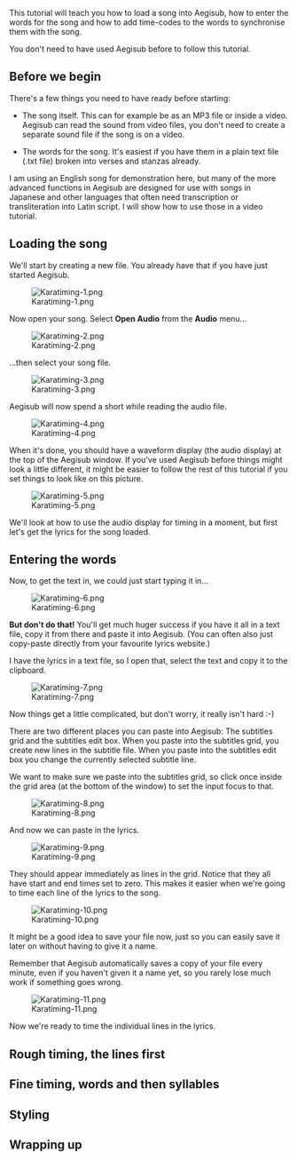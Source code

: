 This tutorial will teach you how to load a song into Aegisub, how to enter the words for the song and how to add time-codes to the words to synchronise them with the song.

You don't need to have used Aegisub before to follow this tutorial.

== Before we begin ==

There's a few things you need to have ready before starting:

* The song itself. This can for example be as an MP3 file or inside a video. Aegisub can read the sound from video files, you don't need to create a separate sound file if the song is on a video.

* The words for the song. It's easiest if you have them in a plain text file (.txt file) broken into verses and stanzas already.

I am using an English song for demonstration here, but many of the more advanced functions in Aegisub are designed for use with songs in Japanese and other languages that often need transcription or transliteration into Latin script. I will show how to use those in a video tutorial.

== Loading the song ==

We'll start by creating a new file. You already have that if you have just started Aegisub.

[[Image:Karatiming-1.png]]

Now open your song. Select '''Open Audio''' from the '''Audio''' menu...

[[Image:Karatiming-2.png]]

...then select your song file.

[[Image:Karatiming-3.png]]

Aegisub will now spend a short while reading the audio file.

[[Image:Karatiming-4.png]]

When it's done, you should have a waveform display (the audio display) at the top of the Aegisub window. If you've used Aegisub before things might look a little different, it might be easier to follow the rest of this tutorial if you set things to look like on this picture.

[[Image:Karatiming-5.png]]

We'll look at how to use the audio display for timing in a moment, but first let's get the lyrics for the song loaded.

== Entering the words ==

Now, to get the text in, we could just start typing it in...

[[Image:Karatiming-6.png]]

'''But don't do that!''' You'll get much huger success if you have it all in a text file, copy it from there and paste it into Aegisub. (You can often also just copy-paste directly from your favourite lyrics website.)

I have the lyrics in a text file, so I open that, select the text and copy it to the clipboard.

[[Image:Karatiming-7.png]]

Now things get a little complicated, but don't worry, it really isn't hard :-)

There are two different places you can paste into Aegisub: The subtitles grid and the subtitles edit box. When you paste into the subtitles grid, you create new lines in the subtitle file. When you paste into the subtitles edit box you change the currently selected subtitle line.

We want to make sure we paste into the subtitles grid, so click once inside the grid area (at the bottom of the window) to set the input focus to that.

[[Image:Karatiming-8.png]]

And now we can paste in the lyrics.

[[Image:Karatiming-9.png]]

They should appear immediately as lines in the grid. Notice that they all have start and end times set to zero. This makes it easier when we're going to time each line of the lyrics to the song.

[[Image:Karatiming-10.png]]

It might be a good idea to save your file now, just so you can easily save it later on without having to give it a name.

Remember that Aegisub automatically saves a copy of your file every minute, even if you haven't given it a name yet, so you rarely lose much work if something goes wrong.

[[Image:Karatiming-11.png]]

Now we're ready to time the individual lines in the lyrics.

== Rough timing, the lines first ==

{{todo|here goes line timing}}

== Fine timing, words and then syllables ==

{{todo|k-timing here}}

== Styling ==

{{todo|a bit about styles, how basic karaoke looks, and the \kf and \ko effects}}

== Wrapping up ==

{{todo|mention the video tutorial again and point to other relevant topics}}